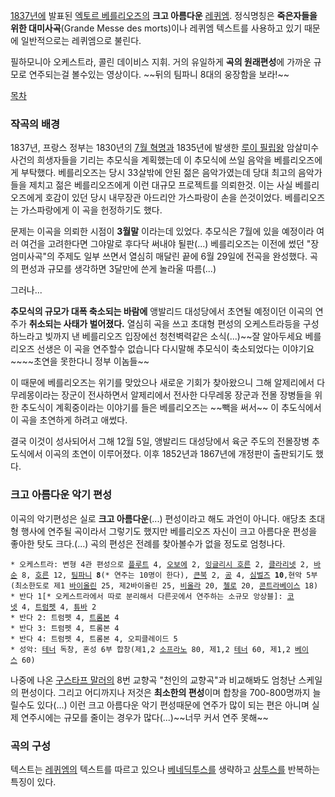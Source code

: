 [[1837년]]에 발표된 [[엑토르 베를리오즈]]의 '''크고 아름다운''' [[레퀴엠]]. 정식명칭은 '''죽은자들을 위한 대미사곡'''(Grande Messe des morts)이나 레퀴엠 텍스트를 사용하고 있기 때문에 일반적으로는 레퀴엠으로 불린다.
{{{#!html
<iframe width="640" height="360" src="//www.youtube.com/embed/ReWeRBw7KG8" frameborder="0" allowfullscreen></iframe>}}}


필하모니아 오케스트라, 콜린 데이비스 지휘. 거의 유일하게 '''곡의 원래편성'''에 가까운 규모로 연주되는걸 볼수있는 영상이다. ~~뒤의 팀파니 8대의 웅장함을 보라!~~

[[목차]]

=== 작곡의 배경 ===

1837년, 프랑스 정부는 1830년의 [[7월 혁명]]과 1835년에 발생한 [[루이 필립]]왕 암살미수사건의 희생자들을 기리는 추모식을 계획했는데 이 추모식에 쓰일 음악을 베를리오즈에게 부탁했다. 베를리오즈는 당시 33살밖에 안된 젊은 음악가였는데 당대 최고의 음악가들을 제치고 젊은 베를리오즈에게 이런 대규모 프로젝트를 의뢰한것. 이는 사실 베를리오즈에게 호감이 있던 당시 내무장관 아드리안 가스파랑이 손을 쓴것이었다. 베를리오즈는 가스파랑에게 이 곡을 헌정하기도 했다.

문제는 이곡을 의뢰한 시점이 '''3월말''' 이라는데 있었다. 추모식은 7월에 있을 예정이라 여러 여건을 고려한다면 그야말로 후다닥 써내야 될판(...) 베를리오즈는 이전에 썼던 "장엄미사곡"의 주제도 일부 쓰면서 열심히 매달린 끝에 6월 29일에 전곡을 완성했다. 곡의 편성과 규모를 생각하면 3달만에 쓴게 놀라울 따름(...)

그러나...

'''추모식의 규모가 대폭 축소되는 바람에''' 앵발리드 대성당에서 초연될 예정이던 이곡의 연주가 '''취소되는 사태가 벌어졌다.''' 열심히 곡을 쓰고 초대형 편성의 오케스트라등을 구성하느라고 빚까지 낸 베를리오즈 입장에선 청천벽력같은 소식(...)~~잘 알아두세요 베를리오즈 선생은 이 곡을 연주할수 없습니다 다시말해 추모식이 축소되었다는 이야기요~~~~초연을 못한다니 정부 이놈들~~

이 때문에 베를리오즈는 위기를 맞았으나 새로운 기회가 찾아왔으니 그해 알제리에서 다무레몽이라는 장군이 전사하면서 알제리에서 전사한 다무레몽 장군과 전몰 장병들을 위한 추도식이 계획중이라는 이야기를 들은 베를리오즈는 ~~빽을 써서~~ 이 추도식에서 이 곡을 초연하게 하려고 애썼다. 

결국 이것이 성사되어서 그해 12월 5일, 앵발리드 대성당에서 육군 주도의 전몰장병 추도식에서 이곡의 초연이 이루어졌다. 이후 1852년과 1867년에 개정판이 출판되기도 했다.

=== 크고 아름다운 악기 편성 ===

이곡의 악기편성은 실로 '''크고 아름다운'''(...) 편성이라고 해도 과언이 아니다. 애당초 초대형 행사에 연주될 곡이라서 그렇기도 했지만 베를리오즈 자신이 크고 아름다운 편성을 좋아한 탓도 크다.(...) 곡의 편성은 전례를 찾아볼수가 없을 정도로 엄청나다.

 * 오케스트라: 변형 4관 편성으로 [[플루트]] 4, [[오보에]] 2, [[잉글리시 호른]] 2, [[클라리넷]] 2, [[바순]] 8, [[호른]] 12, [[팀파니]] '''8'''(* 연주는 10명이 한다), [[큰북]] 2, [[공]] 4, [[심벌즈]] '''10''',현악 5부(최소한도로 제1 [[바이올린]] 25, 제2바이올린 25, [[비올라]] 20, [[첼로]] 20, [[콘트라베이스]] 18)
 * 반다 1[* 오케스트라에서 따로 분리해서 다른곳에서 연주하는 소규모 앙상블]: [[코넷]] 4, [[트럼펫]] 4, [[튜바]] 2
 * 반다 2: 트럼펫 4, [[트롬본]] 4
 * 반다 3: 트럼펫 4, 트롬본 4
 * 반다 4: 트럼펫 4, 트롬본 4, 오피클레이드 5
 * 성악: [[테너]] 독창, 혼성 6부 합창(제1,2 [[소프라노]] 80, 제1,2 [[테너]] 60, 제1,2 [[베이스]] 60)

나중에 나온 [[구스타프 말러]]의 8번 교향곡 "천인의 교향곡"과 비교해봐도 엄청난 스케일의 편성이다. 그리고 어디까지나 저것은 '''최소한의 편성'''이며 합창을 700-800명까지 늘릴수도 있다(...) 이런 크고 아름다운 악기 편성때문에 연주가 많이 되는 편은 아니며 실제 연주시에는 규모를 줄이는 경우가 많다(...)~~너무 커서 연주 못해~~

=== 곡의 구성 ===

텍스트는 [[레퀴엠]]의 텍스트를 따르고 있으나 [[베네딕투스]]를 생략하고 [[상투스]]를 반복하는 특징이 있다. 
 
